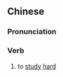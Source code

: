{{also|苦读}}
==Chinese==
{{zh-forms|s=苦读}}

===Pronunciation===
{{zh-pron
|m=kǔdú
|mn=khó͘-tho̍k
|cat=v
}}

===Verb===
{{zh-verb}}

# to [[study]] [[hard]]